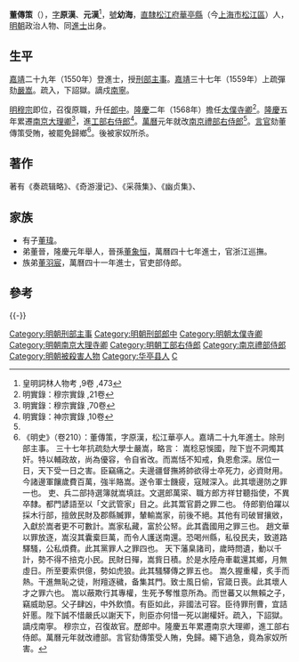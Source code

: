 {{明清人物信息框
| 姓名 = 董傳策
| 原名 =
| 圖片名稱= Dong Chuance.jpg
| 圖片大小 = 300px
| 圖片說明 = 《松江邦彦图》之董傳策像
| 最高職務 = 南京禮部右侍郎
| 國家 = 大明
| 爵位 =
| 籍貫 = [[南直隸|直隸]][[松江府|松江府]][[华亭县_(唐朝)|華亭縣]]
| 族裔 = 漢族
| 旗籍 = 
| 字號 = 字原漢、元漢，號幼海
| 室名 = 
| 諡號 = 
| 出生日期 = [[嘉靖|嘉靖]]九年（1530年）
| 出生地點 = 
| 逝世日期 = [[萬曆|萬曆]]七年（1579年）
| 逝世地點 = 
| 墓葬 =
| 配偶 =
| 親屬 = 
| 出身 = 
*嘉靖二十九年（1550年）庚戌科同進士出身
| 經歷 = 
| 著作 =
}}

'''董傳策'''（{{bd|1530年||1579年||Dong}}），[[表字|字]]'''原漢'''、'''元漢'''<ref>皇明詞林人物考 ,9卷 ,473</ref>，[[號|號]]'''幼海'''，[[南直隸|直隸]][[松江府|松江府]][[华亭县_(唐朝)|華亭縣]]（今[[上海市|上海市]][[松江區|松江區]]）人，[[明朝|明朝]]政治人物、同[[進士|進士]]出身。

==生平==
[[嘉靖|嘉靖]]二十九年（1550年）登進士，授[[刑部|刑部]][[主事|主事]]。[[嘉靖|嘉靖]]三十七年（1559年）上疏彈劾[[嚴嵩|嚴嵩]]。疏入，下詔獄。謫戍[[南寧|南寧]]。

[[明穆宗|明穆宗]]即位，召復原職，升任[[郎中|郎中]]。[[隆庆_(明朝)|隆慶]]二年（1568年）擔任[[太僕寺卿|太僕寺卿]]<ref>明實錄：穆宗實錄 ,21卷</ref>。[[隆庆_(明朝)|隆慶]]五年累遷[[南京|南京]][[大理卿|大理卿]]<ref>明實錄：穆宗實錄 ,70卷</ref>，進[[工部右侍郎|工部右侍郎]]<ref name="明實錄：神宗實錄 ,10卷">明實錄：神宗實錄 ,10卷</ref>。[[萬曆|萬曆]]元年就改[[南京|南京]][[禮部右侍郎|禮部右侍郎]]<ref name="明實錄：神宗實錄 ,10卷"/>。[[言官|言官]]劾董傳策受賄，被罷免歸鄉<ref>《明史》（卷210）：董傳策，字原漢，松江華亭人。嘉靖二十九年進士。除刑部主事。 三十七年抗疏劾大學士嚴嵩，略言： 嵩稔惡悞國，陛下豈不洞燭其奸。特以輔政故，尚為優容，令自省改。而嵩恬不知戒，負恩愈深。居位一日，天下受一日之害。臣竊痛之。夫邊疆督撫將帥欲得士卒死力，必資財用。今諸邊軍饟歲費百萬，強半賂嵩。遂令軍士饑疲，寇賊深入。此其壞邊防之罪一也。 吏、兵二部持選簿就嵩填註。文選郎萬寀、職方郎方祥甘聽指使，不異卒隸。都門諺語至以「文武管家」目之。此其鬻官爵之罪二也。 侍郎劉伯躍以採木行部，擅斂民財及郡縣贓罪，輦輸嵩家，前後不絕。其他有司破冒攘敓，入獻於嵩者更不可數計。嵩家私藏，富於公帑。此其蠹國用之罪三也。 趙文華以罪放逐，嵩沒其囊槖巨萬，而令人護送南還。恐喝州縣，私役民夫，致道路驛騷，公私煩費。此其黨罪人之罪四也。 天下藩臬諸司，歲時問遺，動以千計，勢不得不掊克小民。民財日殫，嵩貲日積。於是水陸舟車載還其鄉，月無虛日。所至要索供億，勢如虎狼。此其騷驛傳之罪五也。 嵩久握重權，炙手而熱。干進無恥之徒，附羶逐穢，备集其門。致士風日偷，官箴日喪。此其壞人才之罪六也。 嵩以蔽欺行其專權，生死予奪惟意所為。而世蕃又以無賴之子，竊威助惡。父子肆凶，中外飲憤。有臣如此，非國法可容。臣待罪刑曹，宜詰奸慝。陛下誠不惜嚴氏以謝天下，則臣亦何惜一死以謝權奸。疏入，下詔獄。謫戍南寧。 穆宗立，召復故官。歷郎中。隆慶五年累遷南京大理卿，進工部右侍郎。萬曆元年就改禮部。言官劾傳策受人賄，免歸。繩下過急，竟為家奴所害。</ref>。後被家奴所杀。

==著作==
著有《奏疏辑略》、《奇游漫记》、《采薇集》、《幽贞集》、

==家族==
*有子[[董瑋_(明朝)|董瑋]]。
*弟董晉，隆慶元年舉人，晉孫[[董象恒|董象恒]]，萬曆四十七年進士，官浙江巡撫。
*族弟[[董羽宸|董羽宸]]，萬曆四十一年進士，官吏部侍郎。

==參考==
{{reflist}}

{{-}}
{{並稱|四君子|[[薛天華|薛天華]] · [[楊豫孫|楊豫孫]] · 董傳策 · [[朱天球|朱天球]]}}

{{嘉靖二十九年庚戌科殿試金榜}}

{{Authority control}}
{{DEFAULTSORT:Dong董}}
[[Category:明朝刑部主事|Category:明朝刑部主事]]
[[Category:明朝刑部郎中|Category:明朝刑部郎中]]
[[Category:明朝太僕寺卿|Category:明朝太僕寺卿]]
[[Category:明朝南京大理寺卿|Category:明朝南京大理寺卿]]
[[Category:明朝工部右侍郎|Category:明朝工部右侍郎]]
[[Category:南京禮部侍郎|Category:南京禮部侍郎]]
[[Category:明朝被殺害人物|Category:明朝被殺害人物]]
[[Category:华亭县人|Category:华亭县人]]
[[Category:董姓|C]]